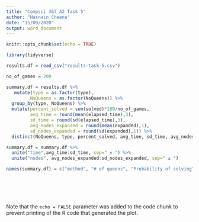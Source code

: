```yaml
---
title: "Compsci 367 A2 Task 5"
author: "Hasnain Cheena"
date: "15/09/2020"
output: word_document
---
```


```r
knitr::opts_chunk$set(echo = TRUE)

library(tidyverse)
```


```r
results.df = read_csv("results-task-5.csv")

no_of_games = 200
```

```r
summary.df = results.df %>%
   mutate(type = as.factor(type),
         NoQueens = as.factor(NoQueens)) %>%
  group_by(type, NoQueens) %>%
  mutate(percent_solved = sum(solved)*100/no_of_games,
         avg_time = round(mean(elapsed_time),3), 
         sd_time = round(sd(elapsed_time),3),
         avg_nodes_expanded = round(mean(expanded),1),
         sd_nodes_expanded = round(sd(expanded),1)) %>%
  distinct(NoQueens, type, percent_solved, avg_time, sd_time, avg_nodes_expanded, sd_nodes_expanded) 

summary.df = summary.df %>%
  unite("time",avg_time:sd_time, sep=" ± ") %>%
  unite("nodes", avg_nodes_expanded:sd_nodes_expanded, sep=" ± ")

names(summary.df) = c("method", "# of queens", "Probability of solving", "Average time to solve +- std dev", "Average # of nodes expanded +- std dev")
  






```

Note that the `echo = FALSE` parameter was added to the code chunk to prevent printing of the R code that generated the plot.
